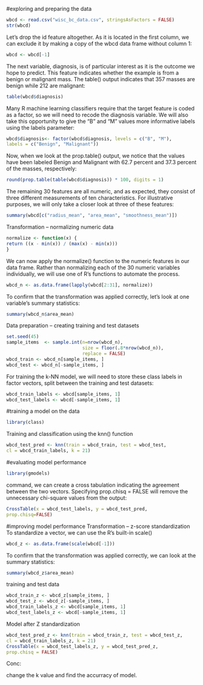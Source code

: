 #exploring and preparing the data
```{r}
wbcd <- read.csv("wisc_bc_data.csv", stringsAsFactors = FALSE)
str(wbcd)
```
Let's drop the id feature altogether. As it is located in the first column, we can exclude it by making a copy of the wbcd data frame without column 1:
```{r}
wbcd <- wbcd[-1]
```
The next variable, diagnosis, is of particular interest as it is the outcome we
hope to predict. This feature indicates whether the example is from a benign
or malignant mass. The table() output indicates that 357 masses are benign
while 212 are malignant:
```{r}
table(wbcd$diagnosis)
```
Many R machine learning classifiers require that the target feature is coded as a
factor, so we will need to recode the diagnosis variable. We will also take this
opportunity to give the "B" and "M" values more informative labels using the
labels parameter:
```{r}
wbcd$diagnosis<- factor(wbcd$diagnosis, levels = c("B", "M"),
labels = c("Benign", "Malignant"))
```
Now, when we look at the prop.table() output, we notice that the values have
been labeled Benign and Malignant with 62.7 percent and 37.3 percent of the
masses, respectively:
```{r}
round(prop.table(table(wbcd$diagnosis)) * 100, digits = 1)
```
The remaining 30 features are all numeric, and as expected, they consist of three
different measurements of ten characteristics. For illustrative purposes, we will
only take a closer look at three of these features:
```{r}
summary(wbcd[c("radius_mean", "area_mean", "smoothness_mean")])
```
Transformation – normalizing numeric data
```{r}
normalize <- function(x) {
return ((x - min(x)) / (max(x) - min(x)))
}
```
We can now apply the normalize() function to the numeric features in our data
frame. Rather than normalizing each of the 30 numeric variables individually, we
will use one of R's functions to automate the process.
```{r}
wbcd_n <- as.data.frame(lapply(wbcd[2:31], normalize))
```
To confirm that the transformation was applied correctly, let's look at one variable's
summary statistics:
```{r}
summary(wbcd_n$area_mean)
```
Data preparation – creating training and test datasets
```{r}
set.seed(45)
sample_items  <- sample.int(n=nrow(wbcd_n),
                            size = floor(.8*nrow(wbcd_n)),
                            replace = FALSE)
wbcd_train <- wbcd_n[sample_items, ]
wbcd_test <- wbcd_n[-sample_items, ]
```
For training the k-NN model, we will need to store
these class labels in factor vectors, split between the training and test datasets:
```{r}
wbcd_train_labels <- wbcd[sample_items, 1]
wbcd_test_labels <- wbcd[-sample_items, 1]
```
#training a model on the data
```{r}
library(class)
```
Training and classification using the knn() function
```{r}
wbcd_test_pred <- knn(train = wbcd_train, test = wbcd_test,
cl = wbcd_train_labels, k = 21)
```
#evaluating model performance
```{r}
library(gmodels)
```
command, we can
create a cross tabulation indicating the agreement between the two vectors.
Specifying prop.chisq = FALSE will remove the unnecessary chi-square
values from the output:
```{r}
CrossTable(x = wbcd_test_labels, y = wbcd_test_pred,
prop.chisq=FALSE)
```
#improving model performance
Transformation – z-score standardization
To standardize a vector, we can use the R's built-in scale()
```{r}
wbcd_z <- as.data.frame(scale(wbcd[-1]))
```
To confirm that the transformation was applied correctly, we can look at the
summary statistics:
```{r}
summary(wbcd_z$area_mean)
```
training and test data 
```{r}
wbcd_train_z <- wbcd_z[sample_items, ]
wbcd_test_z <- wbcd_z[-sample_items, ]
wbcd_train_labels_z <- wbcd[sample_items, 1]
wbcd_test_labels_z <- wbcd[-sample_items, 1]
```
Model after Z standardization
```{r}
wbcd_test_pred_z <- knn(train = wbcd_train_z, test = wbcd_test_z,
cl = wbcd_train_labels_z, k = 21)
CrossTable(x = wbcd_test_labels_z, y = wbcd_test_pred_z,
prop.chisq = FALSE)
```
Conc:

change the k value and find the accurracy of model.
